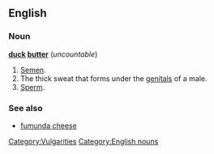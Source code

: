 ==English==
[[Category:Vulgarities]]
[[Category:English nouns]]
===Noun===
'''[[duck]] [[butter]]''' (''uncountable'')
#[[Semen]].
#The thick sweat that forms under the [[genital]]s of a male.
#[[Sperm]].

===See also===
*[[fumunda cheese]]